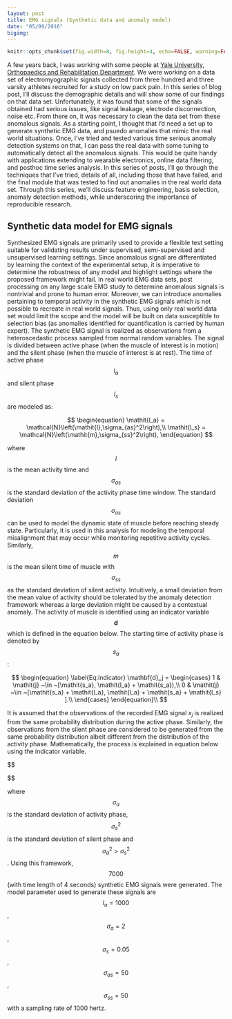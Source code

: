 ```yaml
---
layout: post
title: EMG signals (Synthetic data and anomaly model)
date: "05/09/2016"
bigimg: 
---
```


```r
knitr::opts_chunk$set(fig.width=8, fig.height=4, echo=FALSE, warning=FALSE, message=FALSE, fig.align = 'center')
```

A few years back, I was working with some people at [Yale University, Orthopaedics and Rehabilitation Department](http://www.orthopaedics.yale.edu/). We were working on a data set of electromyographic signals collected from three hundred and three varsity athletes recruited for a study on low pack pain. In this series of blog post, I'll discuss the demographic details and will show some of our findings on that data set. Unfortunately, it was found that some of the signals obtained had serious issues, like signal leakage, electrode disconnection, noise etc. From there on, it was necessary to clean the data set from these anomalous signals. As a starting point, I thought that I'd need a set up to generate synthetic EMG data, and psuedo anomalies that mimic the real world situations. Once, I've tried and tested various time serious anomaly detection systems on that, I can pass the real data with some tuning to automatically detect all the anomalous signals. This would be quite handy with applications extending to wearable electronics, online data filtering, and posthoc time series analysis. 
In this series of posts, I'll go through the techniques that I've tried, details of all, including those that have failed, and the final module that was tested to find out anomalies in the real world data set. Through this series, we'll discuss feature engineering, basis selection, anomaly detection methods, while underscoring the importance of reproducible research.

## Synthetic data model for EMG signals

Synthesized EMG signals are primarily used to provide a flexible test setting suitable for validating results under supervised, semi-supervised and unsupervised learning settings. Since anomalous signal are differentiated by learning the context of the experimental setup, it is imperative to determine the robustness of any model and highlight settings where the proposed framework might fail. In real world EMG data sets, post processing on any large scale EMG study to determine anomalous signals is nontrivial and prone to human error. Moreover, we can introduce anomalies pertaining to temporal activity in the synthetic EMG signals which is not possible to recreate in real world signals. Thus, using only real world data set would limit the scope and the model will be built on data susceptible to selection bias (as anomalies identified for quantification is carried by human expert). 
The synthetic EMG signal is realized as observations from a heteroscedastic process sampled from normal random variables. The signal is divided between active phase (when the muscle of interest is in motion) and the silent phase (when the muscle of interest is at rest). The time of active phase $$ \mathit{l_a} $$ and silent phase $$ \mathit{l_s} $$ are modeled as: 

$$
\begin{equation}
      \mathit{l_a} = \mathcal{N}\left(\mathit{l},\sigma_{as}^2\right),\\ 
      \mathit{l_s} = \mathcal{N}\left(\mathit{m},\sigma_{ss}^2\right),
    \end{equation} 
$$

where $$ \mathit{l} $$ is the mean activity time and $$ \sigma_{as} $$ is the standard deviation of the activity phase time window. The standard deviation $$ \sigma_{as} $$ can be used to model the dynamic state of muscle before reaching steady state. Particularly, it is used in this analysis for modeling the temporal misalignment that may occur while monitoring repetitive activity cycles. Similarly, $$\mathit{m}$$ is the mean silent time of muscle with $$ \sigma_{ss} $$ as the standard deviation of silent activity. Intuitively, a small deviation from the mean value of activity should be tolerated by the anomaly detection framework whereas a large deviation might be caused by a contextual anomaly. The activity of muscle is identified using an indicator variable $$ \mathbf{d} $$ which is defined in the equation below. The starting time of activity phase is denoted by $$ \mathit{s_a} $$ :

$$
\begin{equation}
      \label{Eq:indicator}
      \mathbf{d}_j =
      \begin{cases}
        1 & \mathit{j} ~\in ~[\mathit{s_a}, \mathit{l_a} + \mathit{s_a}),\\
        0 & \mathit{j} ~\in ~[\mathit{s_a} + \mathit{l_a}, \mathit{l_a} + \mathit{s_a} + \mathit{l_s} ].\\
      \end{cases}
    \end{equation}\\
$$

It is assumed that the observations of the recorded EMG signal $\mathit{x}_j$ is realized from the same probability distribution during the active phase. Similarly, the observations from the silent phase are considered to be generated from the same probability distribution albeit different from the distribution of the activity phase. Mathematically, the process is explained in equation below using the indicator variable. 

$$

\begin{equation}
      \mathbf{x}_j \sim \mathcal{N}\left(0,\mathbf{d}_j\sigma_a^2 + (1 - \mathbf{d}_j)\sigma_s^2\right), 
\end{equation}

$$

where $$ \sigma_a $$ is the standard deviation of activity phase, $$ \sigma_s^2 $$ is the standard deviation of silent phase and $$ \sigma_a^2 > \sigma_s^2 $$. Using this framework, $$ 7000 $$ (with time length of 4 seconds) synthetic EMG signals were generated. The model parameter used to generate these signals are $$ \mathit{l_a} = 1000 $$, $$ \sigma_a = 2 $$, $$ \sigma_s = 0.05$$ , $$ \sigma_{as} = 50 $$, $$\sigma_{ss} = 50$$ with a sampling rate of 1000 hertz. 


